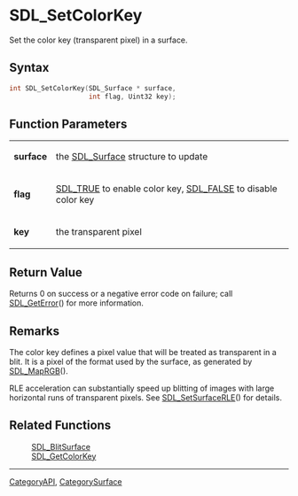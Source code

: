 = SDL_SetColorKey =

Set the color key (transparent pixel) in a surface.

== Syntax ==

<syntaxhighlight lang='c'>
int SDL_SetColorKey(SDL_Surface * surface,
                    int flag, Uint32 key);
</syntaxhighlight>

== Function Parameters ==

{|
|'''surface'''
|the [[SDL_Surface]] structure to update
|-
|'''flag'''
|[[SDL_TRUE]] to enable color key, [[SDL_FALSE]] to disable color key
|-
|'''key'''
|the transparent pixel
|}

== Return Value ==

Returns 0 on success or a negative error code on failure; call
[[SDL_GetError]]() for more information.



== Remarks ==

The color key defines a pixel value that will be treated as transparent in
a blit. It is a pixel of the format used by the surface, as generated by
[[SDL_MapRGB]]().

RLE acceleration can substantially speed up blitting of images with large
horizontal runs of transparent pixels. See [[SDL_SetSurfaceRLE]]() for
details.

== Related Functions ==

:[[SDL_BlitSurface]]
:[[SDL_GetColorKey]]

----
[[CategoryAPI]], [[CategorySurface]]


